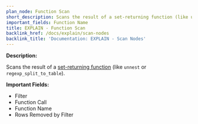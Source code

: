 ```yaml
---
plan_node: Function Scan
short_description: Scans the result of a set-returning function (like unnest or regexp_split_to_table).
important_fields: Function Name
title: EXPLAIN - Function Scan
backlink_href: /docs/explain/scan-nodes
backlink_title: 'Documentation: EXPLAIN - Scan Nodes'
---
```


**Description:**

Scans the result of a [set-returning function](https://www.postgresql.org/docs/current/functions-srf.html) (like `unnest` or `regexp_split_to_table`).

**Important Fields:**

- Filter
- Function Call
- Function Name
- Rows Removed by Filter

